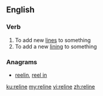 ==English==

===Verb===
{{en-verb|relin}}

# To add new [[line]]s to something
# To add a new [[lining]] to something

===Anagrams===
* [[reelin#English|reelin]], [[reel in#English|reel in]]

[[ku:reline]]
[[my:reline]]
[[vi:reline]]
[[zh:reline]]